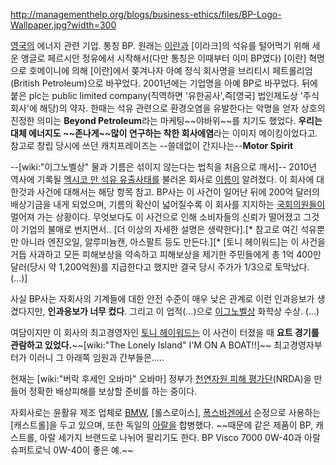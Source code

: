 http://managementhelp.org/blogs/business-ethics/files/BP-Logo-Wallpaper.jpg?width=300

[[영국]]의 에너지 관련 기업. 통칭 BP. 원래는 [[이란]]과 [이라크]의 석유를 털어먹기 위해 세운 앵글로 페르시안 정유에서 시작해서(다만 통칭은 이때부터 이미 BP였다) [이란] 혁명으로 호메이니에 의해 [이란]에서 쫒겨나자 아예 정식 회사명을 브리티시 페트롤리엄(British Petroleum)으로 바꾸었다. 2001년에는 기업명을 아예 BP로 바꾸었다. 뒤에 붙은 plc는 public limited company(직역하면 '유한공사',즉[영국] 법인제도상 '주식회사'에 해당)의 약자. 한때는 석유 관련으로 환경오염을 유발한다는 악명을 얻자 상호의 진정한 의미는 '''Beyond Petroleum'''라는 마케팅~~야바위~~를 치기도 했었다. '''우리는 대체 에너지도 ~~존나게~~많이 연구하는 착한 회사에염'''라는 이미지 메이킹이었다고. 참고로 창립 당시에 쓰던 캐치프레이즈는 --쓸데없이 간지나는--'''Motor Spirit'''

--[wiki:"이그노벨상" 물과 기름은 섞이지 않는다는 법칙을 처음으로 깨서]-- 2010년 역사에 기록될 [[멕시코 만 석유 유출사태]]를 불러온 회사로 [[이름]]이 알려졌다. 이 회사에 대한것과 사건에 대해서는 해당 항목 참고. BP사는 이 사건이 일어난 뒤에 200억 달러의 배상기금을 내게 되었으며, 기름의 확산이 넓어질수록 이 회사를 지지하는 [[국회의원]]들이 멀어져 가는 상황이다. 무엇보다도 이 사건으로 인해 소비자들의 신뢰가 떨어졌고 그것이 기업의 불매로 번지면서.. [더 이상의 자세한 설명은 생략한다].[* 참고로 여긴 석유뿐만 아니라 엔진오일, 알루미늄캔, 아스팔트 등도 만든다.][* [토니 헤이워드]는 이 사건을 거듭 사과하고 모든 피해보상을 약속하고 피해보상을 제기한 주민들에게 총 1억 400만 달러(당시 약 1,200억원)를 지급한다고 했지만 결국 당시 주가가 1/3으로 토막났다. (...)]

사실 BP사는 자회사의 기계들에 대한 안전 수준이 매우 낮은 관계로 이런 인과응보가 생겼다지만, '''인과응보가 너무 컸다'''. 그리고 이 업적(...)으로 [[이그노벨상]] 화학상 수상. (...)

여담이지만 이 회사의 최고경영자인 [[토니 헤이워드]]는 이 사건이 터졌을 때 '''요트 경기를 관람하고 있었다.'''~~[wiki:"The Lonely Island" I'M ON A BOAT!!]~~ 최고경영자부터가 이러니 그 아래쪽 임원과 간부들은.....

현재는 [wiki:"버락 후세인 오바마" 오바마] 정부가 [[천연자원 피해 평가단]](NRDA)을 만들어 정확한 배상피해를 보상할 준비를 하는 중이다.

자회사로는 윤활유 제조 업체로 [[BMW]], [롤스로이스], [[폭스바겐]]에서 순정으로 사용하는 [캐스트롤]을 두고 있으며, 또한 독일의 [[아랄]]을 합병했다. ~~때문에 같은 제품이 BP, 캐스트롤, 아랄 세가지 브랜드로 나뉘어 팔리기도 한다. BP Visco 7000 0W-40과 아랄 슈퍼트로닉 0W-40이 좋은 예.~~
